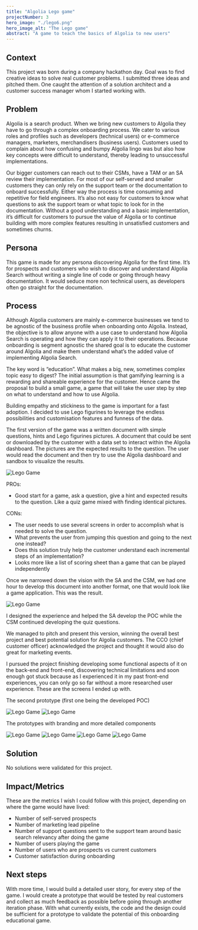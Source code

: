```yaml
---
title: "Algolia Lego game"
projectNumber: 3
hero_image: "./lego6.png"
hero_image_alt: "The Lego game"
abstract: "A game to teach the basics of Algolia to new users"
---
```


## Context
This project was born during a company hackathon day. Goal was to find creative ideas to solve real customer problems.
I submitted three ideas and pitched them. One caught the attention of a solution architect and a customer success manager whom I started working with.


## Problem
Algolia is a search product. When we bring new customers to Algolia they have to go through a complex onboarding process.
We cater to various roles and profiles such as developers (technical users) or e-commerce managers, marketers, merchandisers (business users).
Customers used to complain about how confusing and bumpy Algolia lingo was but also how key concepts were difficult to understand, thereby leading to unsuccessful implementations.

Our bigger customers can reach out to their CSMs, have a TAM or an SA review their implementation.
For most of our self-served and smaller customers they can only rely on the support team or the documentation to onboard successfully.
Either way the process is time consuming and repetitive for field engineers. It’s also not easy for customers to know what questions to ask the support team or what topic to look for in the documentation.
Without a good understanding and a basic implementation, it’s difficult for customers to pursue the value of Algolia or to continue building with more complex features resulting in unsatisfied customers and sometimes churns.

## Persona
This game is made for any persona discovering Algolia for the first time. It’s for prospects and customers who wish to discover and understand Algolia Search without writing a single line of code or going through heavy documentation.
It would seduce more non technical users, as developers often go straight for the documentation.


## Process
Although Algolia customers are mainly e-commerce businesses we tend to be agnostic of the business profile when onboarding onto Algolia.
Instead, the objective is to allow anyone with a use case to understand how Algolia Search is operating and how they can apply it to their operations.
Because onboarding is segment agnostic the shared goal is to educate the customer around Algolia and make them understand what’s the added value of implementing Algolia Search.

The key word is “education”. What makes a big, new, sometimes complex topic easy to digest? The initial assumption is that gamifying learning is a rewarding and shareable experience for the customer.
Hence came the proposal to build a small game, a game that will take the user step by step on what to understand and how to use Algolia.

Building empathy and stickiness to the game is important for a fast adoption. I decided to use Lego figurines to leverage the endless possibilities and customisation features and funness of the data.

The first version of the game was a written document with simple questions, hints and Lego figurines pictures. A document that could be sent or downloaded by the customer with a data set to interact within the Algolia dashboard.
The pictures are the expected results to the question.
The user would read the document and then try to use the Algolia dashboard and sandbox to visualize the results.

![Lego Game](./lego1.png)

PROs:
* Good start for a game, ask a question, give a hint and expected results to the question. Like a quiz game mixed with finding identical pictures.

CONs:
* The user needs to use several screens in order to accomplish what is needed to solve the question.
* What prevents the user from jumping this question and going to the next one instead?
* Does this solution truly help the customer understand each incremental steps of an implementation?
* Looks more like a list of scoring sheet than a game that can be played independently

Once we narrowed down the vision with the SA and the CSM, we had one hour to develop this document into another format, one that would look like a game application. This was the result.

![Lego Game](./lego2.png)

I designed the experience and helped the SA develop the POC while the CSM continued developing the quiz questions. 

We managed to pitch and present this version, winning the overall best project and best potential solution for Algolia customers. The CCO (chief customer officer) acknowledged the project and thought it would also do great for marketing events.

I pursued the project finishing developing some functional aspects of it on the back-end and front-end, discovering technical limitations and soon enough got stuck because as I experienced it in my past front-end experiences,
you can only go so far without a more researched user experience. These are the screens I ended up with.

The second prototype (first one being the developed POC)

![Lego Game](./lego3.png)
![Lego Game](./lego4.png)


The prototypes with branding and more detailed components

![Lego Game](./lego5.png)
![Lego Game](./lego6.png)
![Lego Game](./lego7.png)
![Lego Game](./lego8.png)

## Solution 
No solutions were validated for this project.

## Impact/Metrics
These are the metrics I wish I could follow with this project, depending on where the game would have lived:
* Number of self-served prospects
* Number of marketing lead pipeline
* Number of support questions sent to the support team around basic search relevancy after doing the game
* Number of users playing the game
* Number of users who are prospects vs current customers
* Customer satisfaction during onboarding


## Next steps
With more time, I would build a detailed user story, for every step of the game. I would create a prototype that would be tested by real customers and collect as much feedback as possible before going through another iteration phase.
With what currently exists, the code and the design could be sufficient for a prototype to validate the potential of this onboarding educational game.





